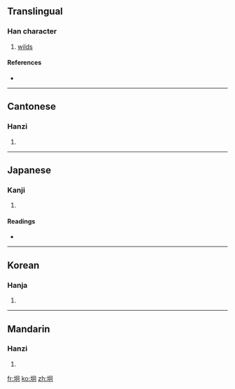 ==Translingual==

===Han character===
{{Han char|rn=32|rad=土|as=05|sn=8|four=4712<sub>0</sub>|canj=土月口 (GBR)}}

# [[wilds]]

====References====
* {{Han ref|kx=0226.290|dkj=04985|dj=0462.070|hdz=10432.030|uh=5770|ud=22384|bh=CBF7|bd=52215}}

----

==Cantonese==

===Hanzi===
{{yue-hanzi|jyut=|y=gwing1}}

# {{defn|Cantonese}}

----

==Japanese==

===Kanji===
{{ja-kanji|grade=|rs=土05}}

# {{defn|Japanese}}

====Readings====
* {{ja-readings|on=[[けい]] (kei), [[きょう]] (kyō)|kun=}}

----

==Korean==

===Hanja===
{{ko-hanja|hangeul=경|rv=gyeong|mr=kyŏng}}

# {{defn|Korean}}

----

==Mandarin==

===Hanzi===
{{cmn-hanzi|pin=[[jiōng]] ([[jiong1]])|wg=chiung<sup>1</sup>}}

# {{defn|Mandarin}}

[[fr:坰]]
[[ko:坰]]
[[zh:坰]]